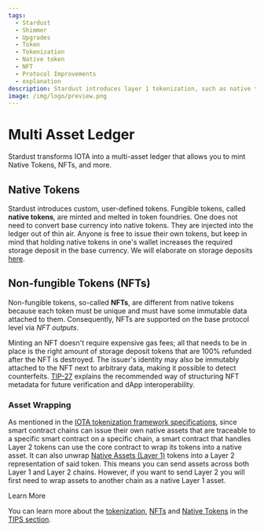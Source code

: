 ```yaml
---
tags:
  - Stardust
  - Shimmer
  - Upgrades
  - Token
  - Tokenization
  - Native token
  - NFT
  - Protocol Improvements
  - explanation
description: Stardust introduces layer 1 tokenization, such as native tokens and NFTs.
image: /img/logo/preview.png
---
```


# Multi Asset Ledger

Stardust transforms IOTA into a multi-asset ledger that allows you to mint Native Tokens, NFTs, and more.

## Native Tokens

Stardust introduces custom, user-defined tokens. Fungible tokens, called **native tokens**, are minted and melted in
token
foundries. One does not need to convert base currency into native tokens. They are injected into the ledger out of thin
air. Anyone is free to issue their own tokens, but keep in mind that holding native tokens in one's wallet increases the
required storage deposit in the base currency. We will elaborate on storage deposits [here](storage-deposit.md).

## Non-fungible Tokens (NFTs)

Non-fungible tokens, so-called **NFTs**, are different from native tokens because each token must be unique and must
have
some immutable data attached to them. Consequently, NFTs are supported on the base protocol level via _NFT outputs_.

Minting an NFT doesn't require expensive gas fees; all that needs to be in place is the right amount of storage deposit
tokens that are 100% refunded after the NFT is destroyed. The issuer's identity may also be immutably attached to the NFT next to arbitrary data, making it possible to detect
counterfeits. [TIP-27](/tips/tips/TIP-0027)
explains the recommended way of structuring NFT metadata for future verification and dApp interoperability.

### Asset Wrapping

As mentioned in
the [IOTA tokenization framework specifications](https://blog.iota.org/iota-tokenization-framework-specifications/#asset-wrapping),
since smart contract chains can issue their own native assets that are traceable to a specific smart contract on a specific chain, a smart contract that handles Layer 2 tokens can use the core contract to wrap its tokens into a native
asset. It can also unwrap [Native Assets (Layer 1)](#digital-native-assets) tokens into a Layer 2 representation of said
token. This means you can send assets across both Layer 1 and Layer 2 chains. However, if you want to send Layer 2
you will first need to wrap assets to another chain as a native Layer 1 asset.

<Tip> 
Learn More

You can learn more about the [tokenization](/tips/tips/TIP-0018),
[NFTs](/tips/tips/TIP-0027) and [Native Tokens](/tips/tips/TIP-0030/) in
the [TIPS section](../tips.md).

</Tip>
